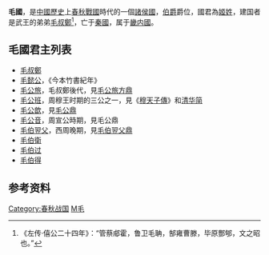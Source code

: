 {{Otheruses|毛野國|subject=中國歷史上周代的一個諸侯國|other=同名的古代日本地名}}
{{周代诸侯国
|国名=毛
|国君姓氏=[[姬姓|姬姓]]
|爵位=[[伯爵|伯爵]]
|国都=1.毛<small>（今属于[[陕西省|陕西省]][[岐山县|岐山县]]、[[扶风县|扶风县]]一带）</small><br />2.毛<small>（今属于[[河南省|河南省]][[宜阳县|宜阳县]]）</small>
|分封者=[[周武王|周武王]]
|始祖=毛叔鄭
|建国年=前11世纪
|亡国之君=[[毛伯得|毛伯得]]
|灭亡年=前516年
|灭亡原因=亡于[[秦國|秦國]]
|史书记载=[[春秋_(书)|春秋]]<small>(始見於[[鲁僖公|僖公]]二十四年)</small>
}}

'''毛國'''，是[[中國歷史|中國歷史]]上[[春秋戰國|春秋戰國]]時代的一個[[諸侯國|諸侯國]]，[[伯爵|伯爵]]爵位，國君為[[姬姓|姬姓]]，建国者是武王的弟弟[[毛叔鄭|毛叔鄭]]<ref>《左传·僖公二十四年》：“管蔡郕霍，鲁卫毛聃，郜雍曹滕，毕原酆郇，文之昭也。”</ref>，亡于[[秦國|秦國]]，属于[[畿内國|畿内國]]。

==毛國君主列表==
*[[毛叔鄭|毛叔鄭]]
*[[毛懿公|毛懿公]]，《今本竹書紀年》
*[[毛公旅|毛公旅]]，毛叔鄭後代，見[[毛公旅方鼎|毛公旅方鼎]]
*[[毛公班|毛公班]]，周穆王时期的三公之一，見《[[穆天子傳|穆天子傳]]》和[[清华简|清华简]]
*[[毛公歆|毛公歆]]，見[[毛公鼎|毛公鼎]]
*[[毛公音|毛公音]]，周宣公時期，見毛公鼎
*[[毛伯翌父|毛伯翌父]]，西周晚期，見[[毛伯翌父鼎|毛伯翌父鼎]]
*[[毛伯衛|毛伯衛]]
*[[毛伯过|毛伯过]]
*[[毛伯得|毛伯得]]

==参考资料==
<references/>

{{周代諸侯列國}}
{{周初姬姓诸侯}}

[[Category:春秋战国|Category:春秋战国]]
[[Category:春秋时期的国家|M毛]]